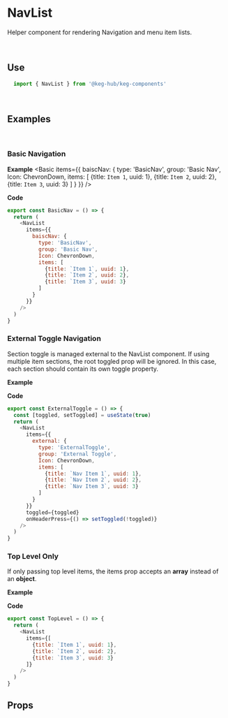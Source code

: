 <!--- NavList.stories.mdx -->



<Meta title="Components/Lists/NavList" component={NavList}/>

# NavList
Helper component for rendering Navigation and menu item lists.

<br/>

## Use
```js
  import { NavList } from '@keg-hub/keg-components'
```

<br/>

## Examples

<br/>

### Basic Navigation

**Example**
<Preview>
  <Story name="Basic">
    <Basic
      items={{
        baiscNav: {
          type: 'BasicNav',
          group: 'Basic Nav',
          Icon: ChevronDown,
          items: [
            {title: `Item 1`, uuid: 1},
            {title: `Item 2`, uuid: 2},
            {title: `Item 3`, uuid: 3}
          ]
        }
      }}
    />
  </Story>
</Preview>

**Code**
```js
export const BasicNav = () => {
  return (
    <NavList
      items={{
        baiscNav: {
          type: 'BasicNav',
          group: 'Basic Nav',
          Icon: ChevronDown,
          items: [
            {title: `Item 1`, uuid: 1},
            {title: `Item 2`, uuid: 2},
            {title: `Item 3`, uuid: 3}
          ]
        }
      }}
    />
  )
}
```

### External Toggle Navigation
Section toggle is managed external to the NavList component. If using multiple item sections, the root toggled prop will be ignored. In this case, each section should contain its own toggle property.

**Example**
<Preview>
  <Story name="ExternalToggle">
    <ExternalToggle />
  </Story>
</Preview>

**Code**
```js
export const ExternalToggle = () => {
  const [toggled, setToggled] = useState(true)
  return (
    <NavList
      items={{
        external: {
          type: 'ExternalToggle',
          group: 'External Toggle',
          Icon: ChevronDown,
          items: [
            {title: `Nav Item 1`, uuid: 1},
            {title: `Nav Item 2`, uuid: 2},
            {title: `Nav Item 3`, uuid: 3}
          ]
        }
      }}
      toggled={toggled}
      onHeaderPress={() => setToggled(!toggled)}
    />
  )
}
```


### Top Level Only
If only passing top level items, the items prop accepts an **array** instead of an **object**.

**Example**
<Preview>
  <Story name="TopLevelOnly">
    <TopLevelOnly />
  </Story>
</Preview>

**Code**
```js
export const TopLevel = () => {
  return (
    <NavList
      items={[
        {title: `Item 1`, uuid: 1},
        {title: `Item 2`, uuid: 2},
        {title: `Item 3`, uuid: 3}
      ]}
    />
  )
}
```

## Props
<Props of={NavListNative} />
